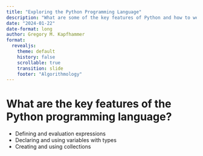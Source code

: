 ```yaml
---
title: "Exploring the Python Programming Language"
description: "What are some of the key features of Python and how to we measure their performance?"
date: "2024-01-22"
date-format: long
author: Gregory M. Kapfhammer
format:
  revealjs:
    theme: default
    history: false
    scrollable: true
    transition: slide
    footer: "Algorithmology"
---
```


# What are the key features of the Python programming language?

::: incremental
- Defining and evaluation expressions
- Declaring and using variables with types
- Creating and using collections
:::
